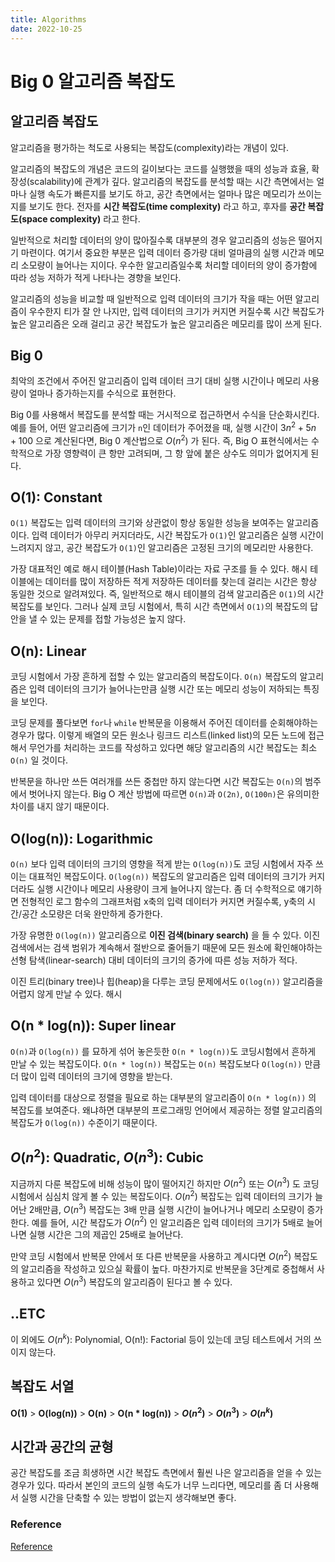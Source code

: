 ```yaml
---
title: Algorithms
date: 2022-10-25
---
```


# Big 0 알고리즘 복잡도

## 알고리즘 복잡도

알고리즘을 평가하는 척도로 사용되는 복잡도(complexity)라는 개념이 있다.

알고리즘의 복잡도의 개념은 코드의 길이보다는 코드를 실행했을 때의 성능과 효율, 확장성(scalability)에 관계가 깊다.
알고리즘의 복잡도를 분석할 때는 시간 측면에서는 얼마나 실행 속도가 빠른지를 보기도 하고, 공간 측면에서는 얼마나 많은 메모리가 쓰이는지를 보기도 한다.
전자를 **시간 복잡도(time complexity)** 라고 하고, 후자를 **공간 복잡도(space complexity)** 라고 한다.

일반적으로 처리할 데이터의 양이 많아질수록 대부분의 경우 알고리즘의 성능은 떨어지기 마련이다. 여기서 중요한 부분은 입력 데이터 증가량 대비
얼마큼의 실행 시간과 메모리 소모량이 늘어나는 지이다. 우수한 알고리즘일수록 처리할 데이터의 양이 증가함에 따라 성능 저하가 적게 나타나는 경향을 보인다.

알고리즘의 성능을 비교할 때 일반적으로 입력 데이터의 크기가 작을 때는 어떤 알고리즘이 우수한지 티가 잘 안 나지만,
입력 데이터의 크기가 커지면 커질수록 시간 복잡도가 높은 알고리즘은 오래 걸리고 공간 복잡도가 높은 알고리즘은 메모리를 많이 쓰게 된다.

## Big 0

최악의 조건에서 주어진 알고리즘이 입력 데이터 크기 대비 실행 시간이나 메모리 사용량이 얼마나 증가하는지를 수식으로 표현한다.

Big 0를 사용해서 복잡도를 분석할 때는 거시적으로 접근하면서 수식을 단순화시킨다. 예를 들어, 어떤 알고리즘에 크기가 `n`인 데이터가 주어졌을 때,
실행 시간이 $3n^2 + 5n + 100$ 으로 계산된다면, Big 0 계산법으로 $O(n^2)$ 가 된다. 즉, Big O 표현식에서는 수학적으로 가장 영향력이 큰 항만 고려되며,
그 항 앞에 붙은 상수도 의미가 없어지게 된다.

## O(1): Constant

`O(1)` 복잡도는 입력 데이터의 크기와 상관없이 항상 동일한 성능을 보여주는 알고리즘이다. 입력 데이터가 아무리 커지더라도, 시간 복잡도가 `O(1)`인 알고리즘은 실행 시간이 느려지지 않고,
공간 복잡도가 `O(1)`인 알고리즘은 고정된 크기의 메모리만 사용한다.

가장 대표적인 예로 해시 테이블(Hash Table)이라는 자료 구조를 들 수 있다. 해시 테이블에는 데이터를 많이 저장하든 적게 저장하든 데이터를 찾는데 걸리는 시간은 항상 동일한 것으로 알려져있다.
즉, 일반적으로 해시 테이블의 검색 알고리즘은 `O(1)`의 시간 복잡도를 보인다. 그러나 실제 코딩 시험에서, 특히 시간 측면에서 `O(1)`의 복잡도의 답안을 낼 수 있는 문제를 접할 가능성은 높지 않다.

## O(n): Linear

코딩 시험에서 가장 흔하게 접할 수 있는 알고리즘의 복잡도이다. `O(n)` 복잡도의 알고리즘은 입력 데이터의 크기가 늘어나는만큼 실행 시간 또는 메모리 성능이 저하되는 특징을 보인다.

코딩 문제를 풀다보면 `for`나 `while` 반복문을 이용해서 주어진 데이터를 순회해야하는 경우가 많다. 이렇게 배열의 모든 원소나 링크드 리스트(linked list)의 모든 노드에 접근해서 무언가를 처리하는 코드를 작성하고 있다면
해당 알고리즘의 시간 복잡도는 최소 `O(n)` 일 것이다.

반복문을 하나만 쓰든 여러개를 쓰든 중첩만 하지 않는다면 시간 복잡도는 `O(n)`의 범주에서 벗어나지 않는다. Big O 계산 방법에 따르면 `O(n)`과 `O(2n)`, `O(100n)`은 유의미한 차이를 내지 않기 때문이다.

## O(log(n)): Logarithmic

`O(n)` 보다 입력 데이터의 크기의 영향을 적게 받는 `O(log(n))`도 코딩 시험에서 자주 쓰이는 대표적인 복잡도이다. `O(log(n))` 복잡도의 알고리즘은 입력 데이터의 크기가 커지더라도 실행 시간이나 메모리 사용량이 크게 늘어나지 않는다.
좀 더 수학적으로 얘기하면 전형적인 로그 함수의 그래프처럼 x축의 입력 데이터가 커지면 커질수록, y축의 시간/공간 소모량은 더욱 완만하게 증가한다.

가장 유명한 `O(log(n))` 알고리즘으로 **이진 검색(binary search)** 을 들 수 있다. 이진 검색에서는 검색 범위가 계속해서 절반으로 줄어들기 때문에 모든 원소에 확인해야하는 선형 탐색(linear-search) 대비 데이터의 크기의 증가에 따른 성능 저하가 적다.

이진 트리(binary tree)나 힙(heap)을 다루는 코딩 문제에서도 `O(log(n))` 알고리즘을 어렵지 않게 만날 수 있다. 해시

## O(n \* log(n)): Super linear

`O(n)`과 `O(log(n))` 를 묘하게 섞어 놓은듯한 `O(n * log(n))`도 코딩시험에서 흔하게 만날 수 있는 복잡도이다. `O(n * log(n))` 복잡도는 `O(n)` 복잡도보다 `O(log(n))` 만큼 더 많이 입력 데이터의 크기에 영향을 받는다.

입력 데이터를 대상으로 정렬을 필요로 하는 대부분의 알고리즘이 `O(n * log(n))` 의 복잡도를 보여준다. 왜냐하면 대부분의 프로그래밍 언어에서 제공하는 정렬 알고리즘의 복잡도가 `O(log(n))` 수준이기 때문이다.

## $O(n^2)$: Quadratic, $O(n^3)$: Cubic

지금까지 다룬 복잡도에 비해 성능이 많이 떨어지긴 하지만 $O(n^2)$ 또는 $O(n^3)$ 도 코딩 시험에서 심심치 않게 볼 수 있는 복잡도이다. $O(n^2)$ 복잡도는 입력 데이터의 크기가 늘어난 2배만큼, $O(n^3)$ 복잡도는 3배 만큼 실행 시간이 늘어나거나 메모리 소모량이 증가한다. 예를 들어, 시간 복잡도가 $O(n^2)$ 인 알고리즘은 입력 데이터의 크기가 5배로 늘어나면 실행 시간은 그의 제곱인 25배로 늘어난다.

만약 코딩 시험에서 반복문 안에서 또 다른 반복문을 사용하고 계시다면 $O(n^2)$ 복잡도의 알고리즘을 작성하고 있으실 확률이 높다. 마찬가지로 반복문을 3단계로 중첩해서 사용하고 있다면 $O(n^3)$ 복잡도의 알고리즘이 된다고 볼 수 있다.

## ..ETC

이 외에도 $O(n^k)$: Polynomial, O(n!): Factorial 등이 있는데 코딩 테스트에서 거의 쓰이지 않는다.

## 복잡도 서열

**O(1)** > **O(log(n))** > **O(n)** > **O(n \* log(n))** > **$O(n^2)$** > **$O(n^3)$** > **$O(n^k)$**

## 시간과 공간의 균형

공간 복잡도를 조금 희생하면 시간 복잡도 측면에서 훨씬 나은 알고리즘을 얻을 수 있는 경우가 있다. 따라서 본인의 코드의 실행 속도가 너무 느리다면,
메모리를 좀 더 사용해서 실행 시간을 단축할 수 있는 방법이 없는지 생각해보면 좋다.

### Reference

[Reference](https://www.dalecoding.com/guides/big-o-complexities)
